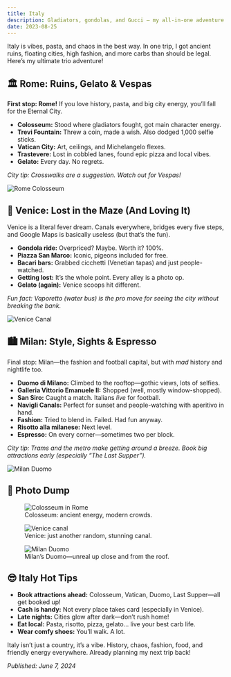 ```yaml
---
title: Italy
description: Gladiators, gondolas, and Gucci – my all-in-one adventure through Italy’s greatest hits!
date: 2023-08-25
---
```


Italy is vibes, pasta, and chaos in the best way. In one trip, I got ancient ruins, floating cities, high fashion, and more carbs than should be legal. Here’s my ultimate trio adventure!

## 🏛️ Rome: Ruins, Gelato & Vespas

**First stop: Rome!**
If you love history, pasta, and big city energy, you’ll fall for the Eternal City.

- **Colosseum:** Stood where gladiators fought, got main character energy.
- **Trevi Fountain:** Threw a coin, made a wish. Also dodged 1,000 selfie sticks.
- **Vatican City:** Art, ceilings, and Michelangelo flexes.
- **Trastevere:** Lost in cobbled lanes, found epic pizza and local vibes.
- **Gelato:** Every day. No regrets.

_City tip: Crosswalks are a suggestion. Watch out for Vespas!_

![Rome Colosseum](https://images.unsplash.com/photo-1506744038136-46273834b3fb?auto=format&fit=crop&w=800&q=80)

## 🚤 Venice: Lost in the Maze (And Loving It)

Venice is a literal fever dream. Canals everywhere, bridges every five steps, and Google Maps is basically useless (but that’s the fun).

- **Gondola ride:** Overpriced? Maybe. Worth it? 100%.
- **Piazza San Marco:** Iconic, pigeons included for free.
- **Bacari bars:** Grabbed cicchetti (Venetian tapas) and just people-watched.
- **Getting lost:** It’s the whole point. Every alley is a photo op.
- **Gelato (again):** Venice scoops hit different.

_Fun fact: Vaporetto (water bus) is the pro move for seeing the city without breaking the bank._

![Venice Canal](https://images.unsplash.com/photo-1512453979798-5ea266f8880c?auto=format&fit=crop&w=800&q=80)

## 🏙️ Milan: Style, Sights & Espresso

Final stop: Milan—the fashion and football capital, but with *mad* history and nightlife too.

- **Duomo di Milano:** Climbed to the rooftop—gothic views, lots of selfies.
- **Galleria Vittorio Emanuele II:** Shopped (well, mostly window-shopped).
- **San Siro:** Caught a match. Italians *live* for football.
- **Navigli Canals:** Perfect for sunset and people-watching with aperitivo in hand.
- **Fashion:** Tried to blend in. Failed. Had fun anyway.
- **Risotto alla milanese:** Next level.
- **Espresso:** On every corner—sometimes two per block.

_City tip: Trams and the metro make getting around a breeze. Book big attractions early (especially “The Last Supper”)._

![Milan Duomo](https://images.unsplash.com/photo-1506744038136-46273834b3fb?auto=format&fit=crop&w=800&q=80)

## 📸 Photo Dump

<figure>
  <img src="https://images.unsplash.com/photo-1506744038136-46273834b3fb?auto=format&fit=crop&w=800&q=80" alt="Colosseum in Rome" />
  <figcaption>Colosseum: ancient energy, modern crowds.</figcaption>
</figure>

<figure>
  <img src="https://images.unsplash.com/photo-1512453979798-5ea266f8880c?auto=format&fit=crop&w=800&q=80" alt="Venice canal" />
  <figcaption>Venice: just another random, stunning canal.</figcaption>
</figure>

<figure>
  <img src="https://images.unsplash.com/photo-1465101046530-73398c7f28ca?auto=format&fit=crop&w=800&q=80" alt="Milan Duomo" />
  <figcaption>Milan’s Duomo—unreal up close and from the roof.</figcaption>
</figure>

## 😎 Italy Hot Tips

- **Book attractions ahead:** Colosseum, Vatican, Duomo, Last Supper—all get booked up!
- **Cash is handy:** Not every place takes card (especially in Venice).
- **Late nights:** Cities glow after dark—don’t rush home!
- **Eat local:** Pasta, risotto, pizza, gelato… live your best carb life.
- **Wear comfy shoes:** You’ll walk. A lot.

Italy isn’t just a country, it’s a vibe.
History, chaos, fashion, food, and friendly energy everywhere.
Already planning my next trip back!

*Published: June 7, 2024*
